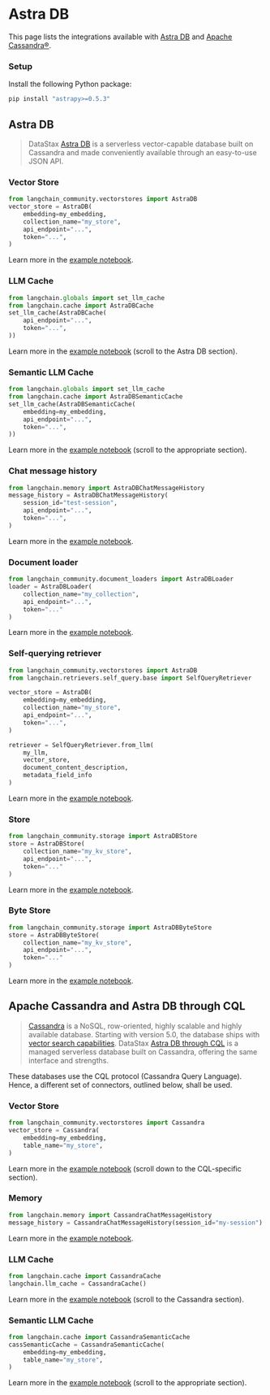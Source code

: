 # Astra DB

This page lists the integrations available with [Astra DB](https://docs.datastax.com/en/astra/home/astra.html) and [Apache Cassandra®](https://cassandra.apache.org/).

### Setup

Install the following Python package:

```bash
pip install "astrapy>=0.5.3"
```

## Astra DB

> DataStax [Astra DB](https://docs.datastax.com/en/astra/home/astra.html) is a serverless vector-capable database built on Cassandra and made conveniently available
> through an easy-to-use JSON API.

### Vector Store

```python
from langchain_community.vectorstores import AstraDB
vector_store = AstraDB(
    embedding=my_embedding,
    collection_name="my_store",
    api_endpoint="...",
    token="...",
)
```

Learn more in the [example notebook](/docs/integrations/vectorstores/astradb).

### LLM Cache

```python
from langchain.globals import set_llm_cache
from langchain.cache import AstraDBCache
set_llm_cache(AstraDBCache(
    api_endpoint="...",
    token="...",
))
```

Learn more in the [example notebook](/docs/integrations/llms/llm_caching#astra-db-caches) (scroll to the Astra DB section).


### Semantic LLM Cache

```python
from langchain.globals import set_llm_cache
from langchain.cache import AstraDBSemanticCache
set_llm_cache(AstraDBSemanticCache(
    embedding=my_embedding,
    api_endpoint="...",
    token="...",
))
```

Learn more in the [example notebook](/docs/integrations/llms/llm_caching#astra-db-caches) (scroll to the appropriate section).

### Chat message history

```python
from langchain.memory import AstraDBChatMessageHistory
message_history = AstraDBChatMessageHistory(
    session_id="test-session",
    api_endpoint="...",
    token="...",
)
```

Learn more in the [example notebook](/docs/integrations/memory/astradb_chat_message_history).

### Document loader

```python
from langchain_community.document_loaders import AstraDBLoader
loader = AstraDBLoader(
    collection_name="my_collection",
    api_endpoint="...",
    token="..."
)
```

Learn more in the [example notebook](/docs/integrations/document_loaders/astradb).

### Self-querying retriever

```python
from langchain_community.vectorstores import AstraDB
from langchain.retrievers.self_query.base import SelfQueryRetriever

vector_store = AstraDB(
    embedding=my_embedding,
    collection_name="my_store",
    api_endpoint="...",
    token="...",
)

retriever = SelfQueryRetriever.from_llm(
    my_llm,
    vector_store,
    document_content_description,
    metadata_field_info
)
```

Learn more in the [example notebook](/docs/integrations/retrievers/self_query/astradb).

### Store

```python
from langchain_community.storage import AstraDBStore
store = AstraDBStore(
    collection_name="my_kv_store",
    api_endpoint="...",
    token="..."
)
```

Learn more in the [example notebook](/docs/integrations/stores/astradb#astradbstore).

### Byte Store

```python
from langchain_community.storage import AstraDBByteStore
store = AstraDBByteStore(
    collection_name="my_kv_store",
    api_endpoint="...",
    token="..."
)
```

Learn more in the [example notebook](/docs/integrations/stores/astradb#astradbbytestore).

## Apache Cassandra and Astra DB through CQL

> [Cassandra](https://cassandra.apache.org/) is a NoSQL, row-oriented, highly scalable and highly available database.
> Starting with version 5.0, the database ships with [vector search capabilities](https://cassandra.apache.org/doc/trunk/cassandra/vector-search/overview.html).
> DataStax [Astra DB through CQL](https://docs.datastax.com/en/astra-serverless/docs/vector-search/quickstart.html) is a managed serverless database built on Cassandra, offering the same interface and strengths.

These databases use the CQL protocol (Cassandra Query Language).
Hence, a different set of connectors, outlined below, shall be used.

### Vector Store

```python
from langchain_community.vectorstores import Cassandra
vector_store = Cassandra(
    embedding=my_embedding,
    table_name="my_store",
)
```

Learn more in the [example notebook](/docs/integrations/vectorstores/astradb#apache-cassandra-and-astra-db-through-cql) (scroll down to the CQL-specific section).


### Memory

```python
from langchain.memory import CassandraChatMessageHistory
message_history = CassandraChatMessageHistory(session_id="my-session")
```

Learn more in the [example notebook](/docs/integrations/memory/cassandra_chat_message_history).


### LLM Cache

```python
from langchain.cache import CassandraCache
langchain.llm_cache = CassandraCache()
```

Learn more in the [example notebook](/docs/integrations/llms/llm_caching#cassandra-caches) (scroll to the Cassandra section).


### Semantic LLM Cache

```python
from langchain.cache import CassandraSemanticCache
cassSemanticCache = CassandraSemanticCache(
    embedding=my_embedding,
    table_name="my_store",
)
```

Learn more in the [example notebook](/docs/integrations/llms/llm_caching#cassandra-caches) (scroll to the appropriate section).
